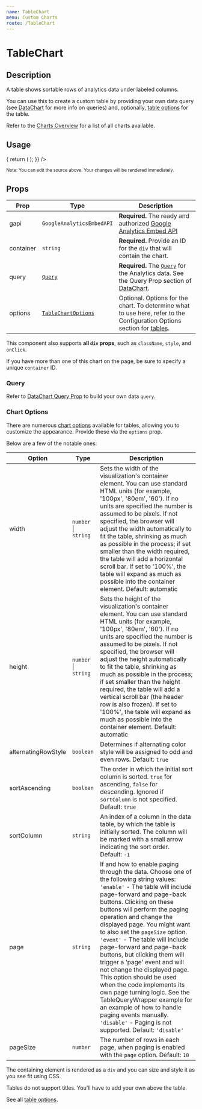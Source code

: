 ```yaml
---
name: TableChart
menu: Custom Charts
route: /TableChart
---
```



<GoogleAnalytics trackingId={TRACKING_ID} />

<h1>TableChart</h1>

## Description

A table shows sortable rows of analytics data under labeled columns.

You can use this to create a custom table by providing your own data query (see [DataChart](/DataChart) for more info on queries) and, 
optionally, [table options](https://developers.google.com/chart/interactive/docs/gallery/table#configuration-options) for the table.

Refer to the [Charts Overview](/charts) for a list of all charts available.

## Usage

<Playground>
  <AnalyticsDashboard
    authOptions={{ clientId }}
    renderCharts={(gapi, viewId) => {
      return (
        <TableChart
          gapi={gapi}
          query={{
            ids: viewId,
            'start-date': '28daysAgo',
            'end-date': 'today',
            metrics: 'ga:pageviews',
            dimensions: 'ga:pagePath',
          }}
          container="pageviews-per-path-chart"
          options={{
            sortAscending: false,
            sortColumn: 1,
          }}
        />
      );
    }}
  />
</Playground>

<br/>

<small>Note: You can edit the source above. Your changes will be rendered immediately.</small>

## Props

| Prop | Type | Description |
|------|------|-------------|
| gapi | `GoogleAnalyticsEmbedAPI` | **Required.** The ready and authorized [Google Analytics Embed API](https://devboldly.github.io/react-use-analytics-api/) |
| container | `string` | **Required.** Provide an ID for the `div` that will contain the chart. |
| query | [`Query`](/DataChart#query-prop)  | **Required.** The [`Query`](/DataChart#query-prop) for the Analytics data. See the Query Prop section of [DataChart](/DataChart). |
| options | [`TableChartOptions`](https://developers.google.com/chart/interactive/docs/gallery/table#configuration-options) | Optional. Options for the chart. To determine what to use here, refer to the Configuration Options section for [tables](https://developers.google.com/chart/interactive/docs/gallery/table#configuration-options). |

This component also supports **all `div` props**, such as `className`, `style`, and `onClick`.

If you have more than one of this chart on the page, be sure to specify a unique `container` ID.

### Query

Refer to [DataChart Query Prop](/DataChart#query-prop) to build your own data `query`.

### Chart Options

There are numerous [chart options](https://developers.google.com/chart/interactive/docs/gallery/table#configuration-options) available for 
tables, allowing you to customize the appearance. Provide these via the `options` prop.

Below are a few of the notable ones:

| Option | Type | Description |
|------|------|-------------|
| width | `number` &#124; `string` | Sets the width of the visualization's container element. You can use standard HTML units (for example, '100px', '80em', '60'). If no units are specified the number is assumed to be pixels. If not specified, the browser will adjust the width automatically to fit the table, shrinking as much as possible in the process; if set smaller than the width required, the table will add a horizontal scroll bar. If set to '100%', the table will expand as much as possible into the container element. Default: automatic |
| height | `number` &#124; `string` | Sets the height of the visualization's container element. You can use standard HTML units (for example, '100px', '80em', '60'). If no units are specified the number is assumed to be pixels. If not specified, the browser will adjust the height automatically to fit the table, shrinking as much as possible in the process; if set smaller than the height required, the table will add a vertical scroll bar (the header row is also frozen). If set to '100%', the table will expand as much as possible into the container element. Default: automatic |
| alternatingRowStyle | `boolean` | Determines if alternating color style will be assigned to odd and even rows. Default: `true` |
| sortAscending | `boolean` | The order in which the initial sort column is sorted. `true` for ascending, `false` for descending. Ignored if `sortColumn` is not specified. Default: `true` |
| sortColumn | `string` | An index of a column in the data table, by which the table is initially sorted. The column will be marked with a small arrow indicating the sort order. Default: `-1` |
| page | `string` | If and how to enable paging through the data. Choose one of the following string values: `'enable'` - The table will include page-forward and page-back buttons. Clicking on these buttons will perform the paging operation and change the displayed page. You might want to also set the `pageSize` option. `'event'` - The table will include page-forward and page-back buttons, but clicking them will trigger a 'page' event and will not change the displayed page. This option should be used when the code implements its own page turning logic. See the TableQueryWrapper example for an example of how to handle paging events manually. `'disable'` - Paging is not supported. Default: `'disable'` |
| pageSize | `number` | The number of rows in each page, when paging is enabled with the `page` option. Default: `10` |

The containing element is rendered as a `div` and you can size and style it as you see fit using CSS.

Tables do not support titles. You'll have to add your own above the table.

See all [table options](https://developers.google.com/chart/interactive/docs/gallery/table#configuration-options).

<CreatedBy author="DevBoldly" url="https://devboldly.com/" emoji="🍺" emojiLabel="Beer"/>